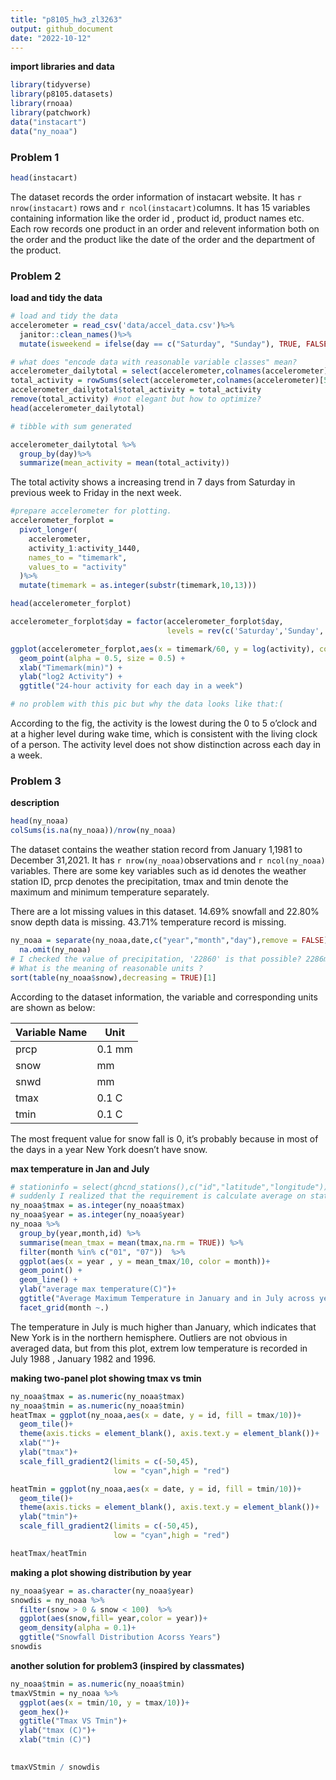 ```yaml
---
title: "p8105_hw3_zl3263"
output: github_document
date: "2022-10-12"
---
```


**import libraries and data**

```r
library(tidyverse)
library(p8105.datasets)
library(rnoaa)
library(patchwork)
data("instacart")
data("ny_noaa")

```

### Problem 1

```r
head(instacart)
```

The dataset records the order information of instacart website. It has `r nrow(instacart)` rows and `r ncol(instacart)`columns. It has 15 variables containing information like the order id , product id, product names etc. Each row records one product in an order and relevent information both on the order and the product like the date of the order and the department of the product.

### Problem 2

**load and tidy the data**

```r
# load and tidy the data
accelerometer = read_csv('data/accel_data.csv')%>%
  janitor::clean_names()%>%
  mutate(isweekend = ifelse(day == c("Saturday", "Sunday"), TRUE, FALSE),.before = activity_1)


```

```r
# what does "encode data with reasonable variable classes" mean?
accelerometer_dailytotal = select(accelerometer,colnames(accelerometer)[1:4])
total_activity = rowSums(select(accelerometer,colnames(accelerometer)[5:1444]))
accelerometer_dailytotal$total_activity = total_activity
remove(total_activity) #not elegant but how to optimize?
head(accelerometer_dailytotal)

# tibble with sum generated

```

```r
accelerometer_dailytotal %>%
  group_by(day)%>%
  summarize(mean_activity = mean(total_activity))

```

The total activity shows a increasing trend in 7 days from Saturday in previous week to Friday in the next week.

```r
#prepare accelerometer for plotting.
accelerometer_forplot = 
  pivot_longer(
    accelerometer,
    activity_1:activity_1440,
    names_to = "timemark",
    values_to = "activity"
  )%>%
  mutate(timemark = as.integer(substr(timemark,10,13)))

head(accelerometer_forplot)

```

```r
accelerometer_forplot$day = factor(accelerometer_forplot$day, 
                                   levels = rev(c('Saturday','Sunday','Monday','Tuesday','Wednesday','Thursday','Friday')))

ggplot(accelerometer_forplot,aes(x = timemark/60, y = log(activity), color = day)) +
  geom_point(alpha = 0.5, size = 0.5) +
  xlab("Timemark(min)") +
  ylab("log2 Activity") +
  ggtitle("24-hour activity for each day in a week")

# no problem with this pic but why the data looks like that:(

```

According to the fig, the activity is the lowest during the 0 to 5 o'clock and at a higher level during wake time, which is consistent with the living clock of a person. The activity level does not show distinction across each day in a week.

### Problem 3

**description**

```r
head(ny_noaa)
colSums(is.na(ny_noaa))/nrow(ny_noaa)
```

The dataset contains the weather station record from January 1,1981 to December 31,2021. It has `r nrow(ny_noaa)`observations and `r ncol(ny_noaa)` variables. There are some key variables such as id denotes the weather station ID, prcp denotes the precipitation, tmax and tmin denote the maximum and minimum temperature separately.

There are a lot missing values in this dataset. 14.69% snowfall and 22.80% snow depth data is missing. 43.71% temperature record is missing.

```r
ny_noaa = separate(ny_noaa,date,c("year","month","day"),remove = FALSE)%>%
  na.omit(ny_noaa)
# I checked the value of precipitation, '22860' is that possible? 2286mm in 24 hours in NY. I prefer to believe that it is an error record.  
# What is the meaning of reasonable units ? 
sort(table(ny_noaa$snow),decreasing = TRUE)[1]
```

According to the dataset information, the variable and corresponding units are shown as below:

| Variable Name | Unit   |
|:--------------|--------|
| prcp          | 0.1 mm |
| snow          | mm     |
| snwd          | mm     |
| tmax          | 0.1 C  |
| tmin          | 0.1 C  |

The most frequent value for snow fall is 0, it's probably because in most of the days in a year New York doesn't have snow.

**max temperature in Jan and July**

```r
# stationinfo = select(ghcnd_stations(),c("id","latitude","longitude"))
# suddenly I realized that the requirement is calculate average on stations not on years. 
ny_noaa$tmax = as.integer(ny_noaa$tmax)
ny_noaa$year = as.integer(ny_noaa$year)
ny_noaa %>%
  group_by(year,month,id) %>%
  summarise(mean_tmax = mean(tmax,na.rm = TRUE)) %>%
  filter(month %in% c("01", "07"))  %>%
  ggplot(aes(x = year , y = mean_tmax/10, color = month))+
  geom_point() +
  geom_line() +
  ylab("average max temperature(C)")+
  ggtitle("Average Maximum Temperature in January and in July across years") +
  facet_grid(month ~.)

```

The temperature in July is much higher than January, which indicates that New York is in the northern hemisphere. Outliers are not obvious in averaged data, but from this plot, extrem low temperature is recorded in July 1988 , January 1982 and 1996.

**making two-panel plot showing tmax vs tmin**

```r
ny_noaa$tmax = as.numeric(ny_noaa$tmax)
ny_noaa$tmin = as.numeric(ny_noaa$tmin)
heatTmax = ggplot(ny_noaa,aes(x = date, y = id, fill = tmax/10))+
  geom_tile()+
  theme(axis.ticks = element_blank(), axis.text.y = element_blank())+
  xlab("")+
  ylab("tmax")+
  scale_fill_gradient2(limits = c(-50,45),
                       low = "cyan",high = "red")

heatTmin = ggplot(ny_noaa,aes(x = date, y = id, fill = tmin/10))+
  geom_tile()+
  theme(axis.ticks = element_blank(), axis.text.y = element_blank())+
  ylab("tmin")+
  scale_fill_gradient2(limits = c(-50,45),
                       low = "cyan",high = "red")

heatTmax/heatTmin

```


**making a plot showing distribution by year**

```r
ny_noaa$year = as.character(ny_noaa$year)
snowdis = ny_noaa %>%
  filter(snow > 0 & snow < 100)  %>%
  ggplot(aes(snow,fill= year,color = year))+
  geom_density(alpha = 0.1)+ 
  ggtitle("Snowfall Distribution Acorss Years") 
snowdis
```

**another solution for problem3 (inspired by classmates)**
```r
ny_noaa$tmin = as.numeric(ny_noaa$tmin)
tmaxVStmin = ny_noaa %>%
  ggplot(aes(x = tmin/10, y = tmax/10))+
  geom_hex()+ 
  ggtitle("Tmax VS Tmin")+ 
  ylab("tmax (C)")+
  xlab("tmin (C)")

  
tmaxVStmin / snowdis

```


